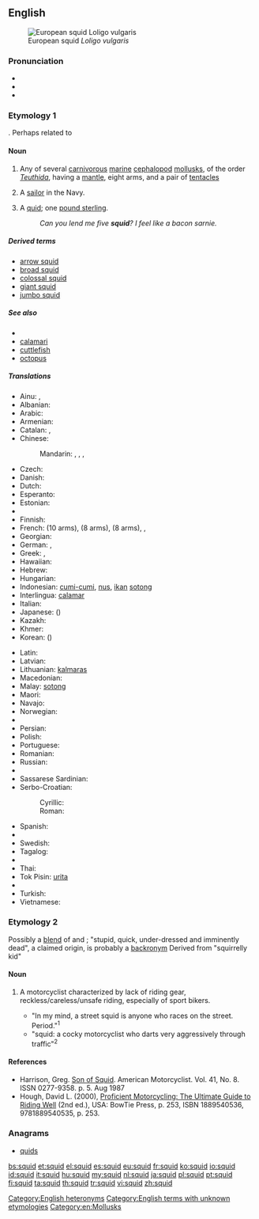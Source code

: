 {{also|SQUID}}
==English==
{{wikipedia}}

[[Image:Loligo vulgaris.jpg|thumb|right|European squid ''Loligo vulgaris'']]

===Pronunciation===
* {{IPA|/skwɪd/}}
* {{audio|en-us-squid.ogg|Audio (US)}}
* {{rhymes|ɪd}}

===Etymology 1===
{{unk.}}.  Perhaps related to {{term|squirt}}

====Noun====
{{en-noun|pl2=squid}}

# Any of several [[carnivorous]] [[marine]] [[cephalopod]] [[mollusk]]s, of the order ''[[Teuthida]]'', having a [[mantle]], eight arms, and a pair of [[tentacle]]s
# {{context|mildly|pejorative}} A [[sailor]] in the Navy.
# {{UK|slang|humorous|rare}} A [[quid]]; one [[pound sterling]].
#: ''Can you lend me five '''squid'''? I feel like a bacon sarnie.''

=====Derived terms=====
* [[arrow squid]]
* [[broad squid]]
* [[colossal squid]]
* [[giant squid]]
* [[jumbo squid]]

=====See also=====
* {{pedia}}
* [[calamari]]
* [[cuttlefish]]
* [[octopus]]

=====Translations=====
{{trans-top|sea animal}}
* Ainu: {{tø|ain|パㇱサンナ|tr=passanna}}, {{tø|ain|マシタンペ|tr=masitanpe}}
* Albanian: {{t-|sq|kallamar}}
* Arabic: {{t-|ar|حبار|m|tr=ḥabbār}}
* Armenian: {{t-|hy|կաղամար|tr=kaġamar}}
* Catalan: {{t-|ca|calamars|m}}, {{t-|ca|calamar|m}}
* Chinese:
*: Mandarin: {{t|cmn|烏賊|sc=Hani}}, {{t|cmn|乌贼|tr=wūzéi|sc=Hani}}, {{t|cmn|魷魚|sc=Hani}}, {{t|cmn|鱿鱼|tr=yóuyú|sc=Hani}}
* Czech: {{t+|cs|krakatice|f}}
* Danish: {{t-|da|blæksprutte|c}}
* Dutch: {{t+|nl|inktvis|m}}
* Esperanto: {{t-|eo|sepio}}
* Estonian: {{t-|et|kalmaar}}
* {{trreq|fj}}
* Finnish: {{t+|fi|mustekala}}
* French: {{t+|fr|seiche|f}} (10 arms), {{t+|fr|pieuvre|f}} (8 arms), {{t+|fr|poulpe|f}} (8 arms),  {{t+|fr|encornet|m}},  {{t+|fr|calmar|m}}
* Georgian: {{t-|ka|მელანთევზი|tr=melant'evzi}}
* German: {{t-|de|Kalmar|m}}, {{t+|de|Tintenfisch|m}}
* Greek: {{t+|el|καλαμάρι|n|tr=kalamári}}, {{t-|el|τευθίς|f|tr=tefthis}}
* Hawaiian: {{tø|haw|mūheʻe}}
* Hebrew: {{t-|he|דיונון|tr=dionon|sc=Hebr}}
* Hungarian: {{t+|hu|tintahal}}
* Indonesian: [[cumi-cumi]], [[nus]], [[ikan]] [[sotong]]
* Interlingua: [[calamar]]
* Italian: {{t+|it|calamaro|m}}
* Japanese: {{t-|ja|イカ|tr=ika}} ({{t+|ja|烏賊|tr=いか, ika}})
* Kazakh: {{t|kk|кальмар|tr=kalʹmar|sc=Cyrl}}
* Khmer: {{t-|km|ត្រី​មឹក|tr=dtray meuk|sc=Khmr}}
* Korean: {{t+|ko|오징어|tr=ojing-eo|sc=Kore}} ({{t+|ko|烏賊|sc=Kore}})
{{trans-mid}}
* Latin: {{t-|la|loligo|f|alt=lōlīgō}}
* Latvian: {{t-|lv|kalmārs; paskvila}}
* Lithuanian: [[kalmaras]] {{m}}
* Macedonian: {{t-|mk|лигња|f|tr=lígnja}}
* Malay: [[sotong]]
* Maori: {{t-|mi|wheke}}
* Navajo: {{tø|nv|łóóʼ bigaan neeznání}}
* Norwegian: {{t+|no|akkar|m}}
* {{trreq|ang}}
* Persian: {{t+|fa|ماهی مرکب|tr=mâhi-ye markab|sc=fa-Arab}}
* Polish: {{t+|pl|kalmar}}
* Portuguese: {{t+|pt|lula|f}}
* Romanian: {{t-|ro|calmar|m}}
* Russian: {{t+|ru|кальмар|m|tr=kal’már}}
* {{trreq|sm}}
* Sassarese Sardinian: {{tø|sdc|tòtanu}}
* Serbo-Croatian:
*: Cyrillic: {{t-|sh|лигња|f|alt=ли̏гња|sc=Cyrl}}
*: Roman: {{t-|sh|lignja|f|alt=lȉgnja}}
* Spanish: {{t+|es|calamar|m}}
* {{trreq|sw}}
* Swedish: {{t+|sv|bläckfisk|c}}
* Tagalog: {{t-|tl|pusit}}
* {{trreq|ty}}
* Thai: {{t-|km|ปลาหมึก|tr=bplaa mèuk|sc=Thai}}
* Tok Pisin: [[urita]]
* {{trreq|to}}
* Turkish: {{t+|tr|mürekkep balığı}}
* Vietnamese: {{t-|vi|mực ống}}
{{trans-bottom}}

===Etymology 2===
Possibly a [[blend]] of {{term|stupid}} and {{term|quick}};  "stupid, quick, under-dressed and imminently dead", a claimed origin, is probably a [[backronym]]
Derived from "squirrelly kid"

====Noun====
{{en-noun}}

# {{slang|motorcycling|pejorative}} A motorcyclist characterized by lack of riding gear, reckless/careless/unsafe riding, especially of sport bikers.<!-- moved to etymology: this is likely to be a backronym in any case: Possibly an acronym of Stupid, Quick, Under-dressed, Imminently Dead.-->
#* "In my mind, a street squid is anyone who races on the street.  Period."<sup>1</sup>
#* "squid:  a cocky motorcyclist who darts very aggressively through traffic"<sup>2</sup>

====References====
* Harrison, Greg.  [http://books.google.com/books?id=SPkDAAAAMBAJ&pg=PA5-IA1&dq=squid Son of Squid].  American Motorcyclist. Vol. 41, No. 8.  ISSN 0277-9358.  p. 5.  Aug 1987
* Hough, David L. (2000), [http://books.google.com/books?id=yeAIAIxS-cgC&q Proficient Motorcycling: The Ultimate Guide to Riding Well] (2nd ed.), USA: BowTie Press, p. 253, ISBN 1889540536, 9781889540535, p. 253.
<!--SOED-->

===Anagrams===
* [[quids#English|quids]]

[[Category:English heteronyms]]
[[Category:English terms with unknown etymologies]]
[[Category:en:Mollusks]]

[[bs:squid]]
[[et:squid]]
[[el:squid]]
[[es:squid]]
[[eu:squid]]
[[fr:squid]]
[[ko:squid]]
[[io:squid]]
[[id:squid]]
[[it:squid]]
[[hu:squid]]
[[my:squid]]
[[nl:squid]]
[[ja:squid]]
[[pl:squid]]
[[pt:squid]]
[[fi:squid]]
[[ta:squid]]
[[th:squid]]
[[tr:squid]]
[[vi:squid]]
[[zh:squid]]